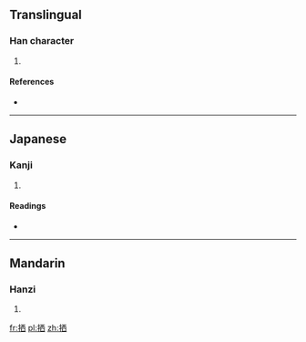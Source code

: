 ==Translingual==

===Han character===
{{Han char|rn=64|rad=手|as=06|sn=9|four=|canj=手一金田 (QMCW)}}

# {{defn|Han|sort=手06}}

====References====
* {{Han ref|kx=0427.170|dkj=11986|dj=0776.140|hdz=31867.070|uh=62EA|ud=25322}}

----

==Japanese==

===Kanji===
{{ja-kanji|grade=|rs=手06}}

# {{defn|Japanese|sort=手06}}

====Readings====
* {{ja-readings|on=[[せん]] (sen), [[い]] (i)|kun=[[うつる]] (utsuru)}}

----

==Mandarin==

===Hanzi===
{{cmn-hanzi|pin=[[kuò]] ([[kuo4]]), [[qiān]] ([[qian1]])|wg=k'uo<sup>4</sup>, ch'ien<sup>1</sup>}}

# {{defn|Mandarin|sort=手06}}

[[fr:拪]]
[[pl:拪]]
[[zh:拪]]